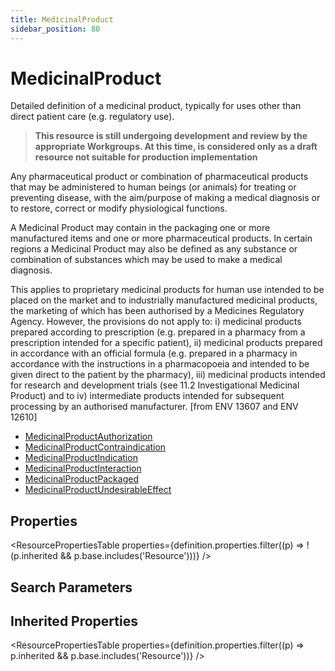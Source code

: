 ```yaml
---
title: MedicinalProduct
sidebar_position: 80
---
```


# MedicinalProduct

Detailed definition of a medicinal product, typically for uses other than direct patient care (e.g. regulatory use).

  <Tabs queryString="intro-section">
  <TabItem value="usage" label="Usage" default>
    <div>   <a name="scope"> </a>    <blockquote class="stu-note">   <a name="dstu"></a> <strong>This resource is still undergoing development and review by the appropriate Workgroups. At this time, is considered only as a draft resource not suitable for production implementation</strong> </blockquote>   <p>    Any pharmaceutical product or combination of pharmaceutical products that may be administered to human beings (or animals) for treating or preventing disease, with the aim/purpose of making a medical diagnosis or to restore, correct or modify physiological functions.    </p>   <p>    A Medicinal Product may contain in the packaging one or more manufactured items and one or more pharmaceutical products. In certain regions a Medicinal Product may also be defined as any substance or combination of substances which may be used to make a medical diagnosis.   </p>   <p>    This applies to proprietary medicinal products for human use intended to be placed on the market and to industrially manufactured medicinal products, the marketing of which has been authorised by a Medicines Regulatory Agency. However, the provisions do not apply to: i) medicinal products prepared according to prescription (e.g. prepared in a pharmacy from a prescription intended for a specific patient), ii) medicinal products prepared in accordance with an official formula (e.g. prepared in a pharmacy in accordance with the instructions in a pharmacopoeia and intended to be given direct to the patient by the pharmacy), iii) medicinal products intended for research and development trials (see 11.2 Investigational Medicinal Product) and to iv) intermediate products intended for subsequent processing by an authorised manufacturer.    [from ENV 13607 and ENV 12610]   </p>  </div>
    </TabItem>
  
  
  <TabItem value="referencedBy" label="Referenced By">
    <ul><li><a href="/docs/api/fhir/resources/medicinalproductauthorization">MedicinalProductAuthorization</a></li>
<li><a href="/docs/api/fhir/resources/medicinalproductcontraindication">MedicinalProductContraindication</a></li>
<li><a href="/docs/api/fhir/resources/medicinalproductindication">MedicinalProductIndication</a></li>
<li><a href="/docs/api/fhir/resources/medicinalproductinteraction">MedicinalProductInteraction</a></li>
<li><a href="/docs/api/fhir/resources/medicinalproductpackaged">MedicinalProductPackaged</a></li>
<li><a href="/docs/api/fhir/resources/medicinalproductundesirableeffect">MedicinalProductUndesirableEffect</a></li></ul>
    </TabItem>
</Tabs>


## Properties

<ResourcePropertiesTable properties={definition.properties.filter((p) => !(p.inherited && p.base.includes('Resource')))} />

## Search Parameters

<SearchParamsTable searchParams={definition.searchParameters} />

## Inherited Properties

<ResourcePropertiesTable properties={definition.properties.filter((p) => p.inherited && p.base.includes('Resource'))} />


